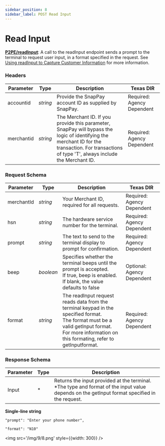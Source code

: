 ```yaml
---
sidebar_position: 8
sidebar_label: POST Read Input
---
```


# Read Input


**[<ApiBadge class='small' type="post" /> P2PE/readInput](https://developer.fiserv.com/product/SnapPay/api/?type=post&path=/P2PE/readInput&branch=main&version=3.0.1)**: A call to the readInput endpoint sends a prompt to the terminal to request user input, in a format specified in the request. See [Using readInput to Capture Customer Information](https://developer.fiserv.com/product/CardPointe/docs/?path=docs/documentation/CardPointeIntegratedTerminalDeveloperGuides.md&branch=develop#using-readinput-to-capture-customer-information) for more information.

### Headers

| Parameter | Type | Description | Texas DIR |
|---|---|---|---|
| accountid | *string* | Provide the SnapPay account ID as supplied by SnapPay. | Required: Agency Dependent |
| merchantid | *string* | The Merchant ID. If you provide this parameter, SnapPay will bypass the logic of identifying the merchant ID for the transaction. For transactions of type 'T', always include the Merchant ID. | Required: Agency Dependent |

### Request Schema

| Parameter | Type | Description | Texas DIR |
|---|---|---|---|
| merchantId | *string* | Your Merchant ID, required for all requests. | Required: Agency Dependent |
| hsn | *string* | The hardware service number for the terminal. | Required: Agency Dependent |
| prompt | *string* | The text to send to the terminal display to prompt for confirmation. | Required: Agency Dependent |
| beep | *boolean* | Specifies whether the terminal beeps until the prompt is accepted. <br /> If true, beep is enabled. If blank, the value defaults to false | Optional: Agency Dependent |
| format | *string* | The readInput request reads data from the terminal keypad in the specified format. <br/>The format must be a valid getInput format. <br /> For more information on this formating, refer to getInputformat. | Required: Agency Dependent |

### Response Schema

| Parameter | Type | Description |
|---|---|---|
| Input | * | Returns the input provided at the terminal. <br />*The type and format of the input value depends on the getInput format specified in the request. |

**Single-line string**
``` 
"prompt": "Enter your phone number",
```

``` 
"format": "N10" 
```

<img src='/img/9/8.png' style={{width: 300}} />
